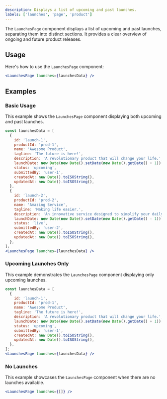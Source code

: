 ```yaml
---
description: Displays a list of upcoming and past launches.
labels: ['launches', 'page', 'product']
---
```


The `LaunchesPage` component displays a list of upcoming and past launches, separating them into distinct sections. It provides a clear overview of ongoing and future product releases.

## Usage

Here's how to use the `LaunchesPage` component:

```jsx
<LaunchesPage launches={launchesData} />
```

## Examples

### Basic Usage

This example shows the `LaunchesPage` component displaying both upcoming and past launches.

```jsx
const launchesData = [
  {
    id: 'launch-1',
    productId: 'prod-1',
    name: 'Awesome Product',
    tagline: 'The future is here!',
    description: 'A revolutionary product that will change your life.',
    launchDate: new Date(new Date().setDate(new Date().getDate() + 1)).toISOString(),
    status: 'upcoming',
    submittedBy: 'user-1',
    createdAt: new Date().toISOString(),
    updatedAt: new Date().toISOString(),
  },
  {
    id: 'launch-2',
    productId: 'prod-2',
    name: 'Amazing Service',
    tagline: 'Making life easier.',
    description: 'An innovative service designed to simplify your daily tasks.',
    launchDate: new Date(new Date().setDate(new Date().getDate() - 1)).toISOString(),
    status: 'live',
    submittedBy: 'user-2',
    createdAt: new Date().toISOString(),
    updatedAt: new Date().toISOString(),
  },
];
<LaunchesPage launches={launchesData} />
```

### Upcoming Launches Only

This example demonstrates the `LaunchesPage` component displaying only upcoming launches.

```jsx
const launchesData = [
  {
    id: 'launch-1',
    productId: 'prod-1',
    name: 'Awesome Product',
    tagline: 'The future is here!',
    description: 'A revolutionary product that will change your life.',
    launchDate: new Date(new Date().setDate(new Date().getDate() + 1)).toISOString(),
    status: 'upcoming',
    submittedBy: 'user-1',
    createdAt: new Date().toISOString(),
    updatedAt: new Date().toISOString(),
  },
];
<LaunchesPage launches={launchesData} />
```

### No Launches

This example showcases the `LaunchesPage` component when there are no launches available.

```jsx
<LaunchesPage launches={[]} />